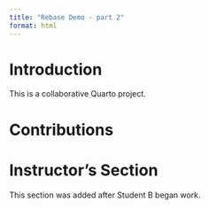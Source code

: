 ```yaml
---
title: "Rebase Demo - part 2"
format: html
---
```


# Introduction

This is a collaborative Quarto project.

# Contributions

<!-- Student sections will go here -->

# Instructor's Section

This section was added after Student B began work.